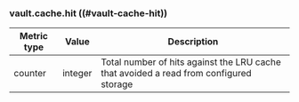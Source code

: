 ### vault.cache.hit ((#vault-cache-hit))

Metric type | Value   | Description
----------- | ------- | -----------
counter     | integer | Total number of hits against the LRU cache that avoided a read from configured storage